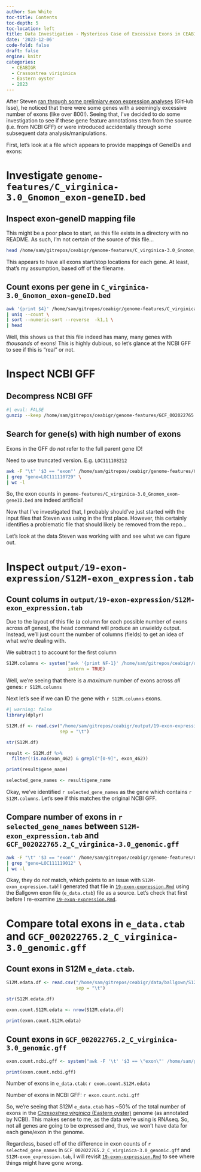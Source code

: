 ```yaml
---
author: Sam White
toc-title: Contents
toc-depth: 5
toc-location: left
title: Data Investigation - Mysterious Case of Excessive Exons in CEABIGR
date: '2023-12-06'
code-fold: false
draft: false
engine: knitr
categories: 
  - CEABIGR
  - Crassostrea viriginica
  - Eastern oyster
  - 2023
---
```


After Steven [ran through some prelimiary exon expression analyses](https://github.com/sr320/ceabigr/issues/86#issuecomment-1816557386) (GitHub Isse), he noticed that there were some genes with a seemingly excessive number of exons (like over 800!). Seeing that, I've decided to do some investigation to see if these gene feature annotations stem from the source (i.e. from NCBI GFF) or were introduced accidentally through some subsequent data analysis/manipulations.

First, let's look at a file which appears to provide mappings of GeneIDs and exons:

# Investigate `genome-features/C_virginica-3.0_Gnomon_exon-geneID.bed`

## Inspect exon-geneID mapping file

This might be a poor place to start, as this file exists in a directory with no README. As such, I'm not certain of the source of this file...

```bash
head /home/sam/gitrepos/ceabigr/genome-features/C_virginica-3.0_Gnomon_exon-geneID.bed
```

This appears to have all exons start/stop locations for each gene. At least, that's my assumption, based off of the filename.

## Count exons per gene in `C_virginica-3.0_Gnomon_exon-geneID.bed`

```bash
awk '{print $4}' /home/sam/gitrepos/ceabigr/genome-features/C_virginica-3.0_Gnomon_exon-geneID.bed \
| uniq --count \
| sort --numeric-sort --reverse  -k1,1 \
| head
```

Well, this shows us that this file indeed has many, many genes with *thousands* of exons! This is highly dubious, so let's glance at the NCBI GFF to see if this is "real" or not.

# Inspect NCBI GFF

## Decompress NCBI GFF

```bash
#| eval: FALSE
gunzip --keep /home/sam/gitrepos/ceabigr/genome-features/GCF_002022765.2_C_virginica-3.0_genomic.gff.gz
```

## Search for gene(s) with high number of exons

::: {.callout-note}
Exons in the GFF do _not_ refer to the full parent gene ID!

Need to use truncated version. E.g. `LOC111108212`
:::

```bash
awk -F "\t" '$3 == "exon"' /home/sam/gitrepos/ceabigr/genome-features/GCF_002022765.2_C_virginica-3.0_genomic.gff \
| grep "gene=LOC111110729" \
| wc -l
```

So, the exon counts in `genome-features/C_virginica-3.0_Gnomon_exon-geneID.bed` are indeed artificial!

Now that I've investigated that, I probably should've just started with the input files that Steven was using in the first place. However, this certainly identifies a problematic file that should likely be removed from the repo...

Let's look at the data Steven was working with and see what we can figure out.

# Inspect `output/19-exon-expression/S12M-exon_expression.tab`

## Count colums in `output/19-exon-expression/S12M-exon_expression.tab`

Due to the layout of this file (a column for each possible number of exons across *all* genes), the head command will produce an unwieldy output. Instead, we'll just count the number of columns (fields) to get an idea of what we're dealing with.

::: {.callout-note}
We subtract `1` to account for the first column
:::

```r
S12M.columns <- system("awk '{print NF-1}' /home/sam/gitrepos/ceabigr/output/19-exon-expression/S12M-exon_expression.tab | sort --unique",
                       intern = TRUE)
```

Well, we're seeing that there is a *maximum* number of exons across _all_ genes: `r S12M.columns`

Next let's see if we can ID the gene with `r S12M.columns` exons.

```r
#| warning: false
library(dplyr)

S12M.df <- read.csv("/home/sam/gitrepos/ceabigr/output/19-exon-expression/S12M-exon_expression.tab",
                    sep = "\t")

str(S12M.df)

result <- S12M.df %>%
  filter(!is.na(exon_462) & grepl("[0-9]", exon_462))

print(result$gene_name)

selected_gene_names <- result$gene_name
```

Okay, we've identified `r selected_gene_names` as the gene which contains `r S12M.columns`. Let's see if this matches the original NCBI GFF.

## Compare number of exons in `r selected_gene_names` between `S12M-exon_expression.tab` and `GCF_002022765.2_C_virginica-3.0_genomic.gff`

```bash
awk -F "\t" '$3 == "exon"' /home/sam/gitrepos/ceabigr/genome-features/GCF_002022765.2_C_virginica-3.0_genomic.gff \
| grep "gene=LOC111119012" \
| wc -l
```


Okay, they do _not_ match, which points to an issue with `S12M-exon_expression.tab`! I generated that file in [`19-exon-expression.Rmd`](https://github.com/sr320/ceabigr/blob/main/code/19-exon-expression.Rmd) using the Ballgown exon file (`e_data.ctab`) file as a source. Let's check that first before I re-examine [`19-exon-expression.Rmd`](https://github.com/sr320/ceabigr/blob/main/code/19-exon-expression.Rmd).

# Compare total exons in `e_data.ctab` and `GCF_002022765.2_C_virginica-3.0_genomic.gff`

## Count exons in S12M `e_data.ctab`.

```r
S12M.edata.df <- read.csv("/home/sam/gitrepos/ceabigr/data/ballgown/S12M/e_data.ctab",
                          sep = "\t")

str(S12M.edata.df)

exon.count.S12M.edata <- nrow(S12M.edata.df)

print(exon.count.S12M.edata)
```

## Count exons in `GCF_002022765.2_C_virginica-3.0_genomic.gff`

```r
exon.count.ncbi.gff <- system("awk -F '\t' '$3 == \"exon\"' /home/sam/gitrepos/ceabigr/genome-features/GCF_002022765.2_C_virginica-3.0_genomic.gff | wc -l", intern = TRUE)

print(exon.count.ncbi.gff)
```

Number of exons in `e_data.ctab`: `r exon.count.S12M.edata`

Number of exons in NCBI GFF:       `r exon.count.ncbi.gff`

So, we're seeing that S12M `e_data.ctab` has ~50% of the total number of exons in the [_Crassostrea virginica_ (Eastern oyster)](https://en.wikipedia.org/wiki/Eastern_oyster) genome (as annotated by NCBI). This makes sense to me, as the data we're using is RNAseq. So, not all genes are going to be expressed and, thus, we won't have data for each gene/exon in the genome.

Regardless, based off of the difference in exon counts of `r selected_gene_names` in `GCF_002022765.2_C_virginica-3.0_genomic.gff` and `S12M-exon_expression.tab`, I will revisit [`19-exon-expression.Rmd`](https://github.com/sr320/ceabigr/blob/main/code/19-exon-expression.Rmd) to see where things might have gone wrong.